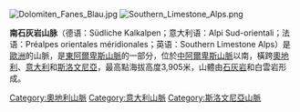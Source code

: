 [[Image:Dolomiten_Fanes_Blau.jpg|right]]
[[Image:Southern_Limestone_Alps.png|thumb]]

'''南石灰岩山脉'''（德语：Südliche Kalkalpen；意大利语：Alpi Sud-orientali；法语：Préalpes orientales méridionales；英语：Southern Limestone Alps）是[[歐洲|歐洲]]的山脈，是[[東阿爾卑斯山脈|東阿爾卑斯山脈]]的一部分，位於[[中阿爾卑斯山脈|中阿爾卑斯山脈]]以南，橫跨[[奧地利|奧地利]]、[[意大利|意大利]]和[[斯洛文尼亞|斯洛文尼亞]]，最高點海拔高度3,905米，山體由[[石灰岩|石灰岩]]和白雲岩形成。

{{Austria-geo-stub}}
{{Italy-geo-stub}}
{{Slovenia-geo-stub}}
[[Category:奧地利山脈|Category:奧地利山脈]]
[[Category:意大利山脈|Category:意大利山脈]]
[[Category:斯洛文尼亞山脈|Category:斯洛文尼亞山脈]]